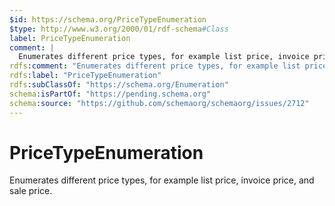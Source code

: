 ```yaml
---
$id: https://schema.org/PriceTypeEnumeration
$type: http://www.w3.org/2000/01/rdf-schema#Class
label: PriceTypeEnumeration
comment: |
  Enumerates different price types, for example list price, invoice price, and sale price.
rdfs:comment: "Enumerates different price types, for example list price, invoice price, and sale price."
rdfs:label: "PriceTypeEnumeration"
rdfs:subClassOf: "https://schema.org/Enumeration"
schema:isPartOf: "https://pending.schema.org"
schema:source: "https://github.com/schemaorg/schemaorg/issues/2712"
---
```


# PriceTypeEnumeration

Enumerates different price types, for example list price, invoice price, and sale price.


